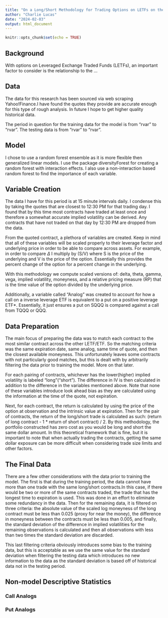 ```yaml
---
title: "On a Long/Short Methodology for Trading Options on LETFs on their Underlying"
author: "Charlie Lucas"
date: "2024-02-03"
output: html_document
---
```


```r
knitr::opts_chunk$set(echo = TRUE)
```

## Background

With options on Leveraged Exchange Traded Funds (LETFs), an important factor to consider is the relationship to the ...

## Data

The data for this research has been sourced via web scraping Yahoo!Finance.I have found the quotes they provide are accurate enough for this type of rough analysis. In future I hope to get higher quality historical data. 

The period in question for the training data for the model is from "rvar" to "rvar". The testing data is from "rvar" to "rvar".

## Model

I chose to use a random forest ensemble as it is more flexible then generalized linear models. I use the package diversityForest for creating a random forest with interaction effects. I also use a non-interaction based random forest to find the importance of each variable. 

## Variable Creation

The data I have for this period is at 15 minute intervals daily. I condense this by taking the quotes that are closest to 12:30 PM for that trading day. I found that by this time most contracts have traded at least once and therefore a somewhat accurate implied volatility can be derived. Any contracts that have not traded on that day by 12:30 PM are dropped from the data. 

From the quoted contract, a plethora of variables are created. Keep in mind that all of these variables will be scaled properly to their leverage factor and underlying price in order to be able to compare across assets. For example, in order to compare $\Delta$ I multiply by (S/V) where S is the price of the underlying and V is the price of the option. Essentially this provides the percent change of the option for a percent change in the underlying. 

With this methodology we compute scaled versions of: delta, theta, gamma, vega, implied volatility, moneyness, and a relative pricing measure (RP) that is the time value of the option divided by the underlying price.

Additionally, a variable called "Analog" was created to account for how a call on a inverse leverage ETF is equivalent to a put on a positive leverage ETF*. Essentially, it just ensures a put on SQQQ is compared against a call from TQQQ or QQQ.

## Data Preparation

The main focus of preparing the data was to match each contract to the most similar contract across the other LETF/ETF. So the matching criteria was the same expiration date, same analog, same time of quote, and then the closest available moneyness. This unfortunately leaves some contracts with not particularly good matches, but this is dealt with by arbitrarily filtering the data prior to training the model. More on that later. 

For each pairing of contracts, whichever has the lower(higher) implied volatility is labeled "long"("short"). The difference in IV is then calculated in addition to the difference in the variables mentioned above. Note that none of these variables introduce look ahead bias as they are calculated using the information at the time of the quote, not expiration.

Next, for each contract, the return is calculated by using the price of the option at observation and the intrinsic value at expiration. Then for the pair of contracts, the return of the long/short trade is calculated as such: (return of long contract - 1 * return of short contract) / 2. By this methodology, the portfolio constructed has zero cost as you would be long and short the same dollar amount. In this theoretical framework that is fine, but it is important to note that when actually trading the contracts, getting the same dollar exposure can be more difficult when considering trade size limits and other factors. 

## The Final Data

There are a few other considerations with the data prior to training the model. The first is that during the training period, the data cannot have more than one trade with the same long/short contracts.In this case, if there would be two or more of the same contracts traded, the trade that has the longest time to expiration is used. This was done in an effort to eliminate some redundancy in the data. Then for the remaining data, it is filtered on three criteria: the absolute value of the scaled log moneyness of the long contract must be less than 0.025 (proxy for near the money), the difference in moneyness between the contracts must be less than 0.005, and finally, the standard deviation of the difference in implied volatilities for the remaining observations is calculated and then all observations with less than two times the standard deviation are discarded. 

This last filtering criteria obviously introduces some bias to the training data, but this is acceptable as we use the same value for the standard deviation when filtering the testing data which introduces no new information to the data as the standard deviation is based off of historical data not in the testing period.

## Non-model Descriptive Statistics {.tabset}
### Call Analogs

### Put Analogs






